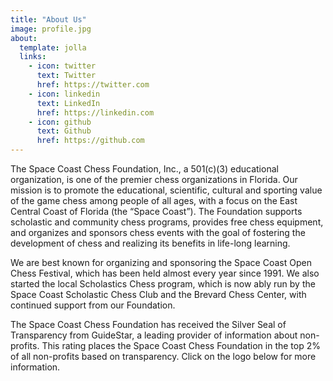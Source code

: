 ```yaml
---
title: "About Us"
image: profile.jpg
about:
  template: jolla
  links:
    - icon: twitter
      text: Twitter
      href: https://twitter.com
    - icon: linkedin
      text: LinkedIn
      href: https://linkedin.com
    - icon: github
      text: Github
      href: https://github.com
---
```


The Space Coast Chess Foundation, Inc., a 501(c)(3) educational organization, is one of the premier chess organizations in Florida. Our mission is to promote the educational, scientific, cultural and sporting value of the game chess among people of all ages, with a focus on the East Central Coast of Florida (the "Space Coast"). The Foundation supports scholastic and community chess programs, provides free chess equipment, and organizes and sponsors chess events with the goal of fostering the development of chess and realizing its benefits in life-long learning.

We are best known for organizing and sponsoring the Space Coast Open Chess Festival, which has been held almost every year since 1991. We also started the local Scholastics Chess program, which is now ably run by the Space Coast Scholastic Chess Club and the Brevard Chess Center, with continued support from our Foundation.

The Space Coast Chess Foundation has received the Silver Seal of Transparency from GuideStar, a leading provider of information about non-profits. This rating places the Space Coast Chess Foundation in the top 2% of all non-profits based on transparency. Click on the logo below for more information.
